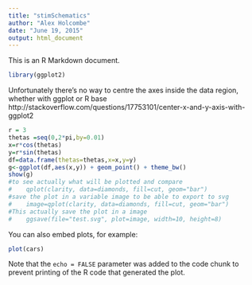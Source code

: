 ```yaml
---
title: "stimSchematics"
author: "Alex Holcombe"
date: "June 19, 2015"
output: html_document
---
```


This is an R Markdown document.

```r
library(ggplot2)
```

Unfortunately there's no way to centre the axes inside the data region, whether with ggplot or R base
http://stackoverflow.com/questions/17753101/center-x-and-y-axis-with-ggplot2
```r
r = 3
thetas =seq(0,2*pi,by=0.01)    
x=r*cos(thetas)
y=r*sin(thetas)
df=data.frame(thetas=thetas,x=x,y=y)
g<-ggplot(df,aes(x,y)) + geom_point() + theme_bw() 
show(g)
#to see actually what will be plotted and compare 
#    qplot(clarity, data=diamonds, fill=cut, geom="bar")
#save the plot in a variable image to be able to export to svg
#    image=qplot(clarity, data=diamonds, fill=cut, geom="bar")
#This actually save the plot in a image
#    ggsave(file="test.svg", plot=image, width=10, height=8)
```

You can also embed plots, for example:

```r
plot(cars)
```

Note that the `echo = FALSE` parameter was added to the code chunk to prevent printing of the R code that generated the plot.

